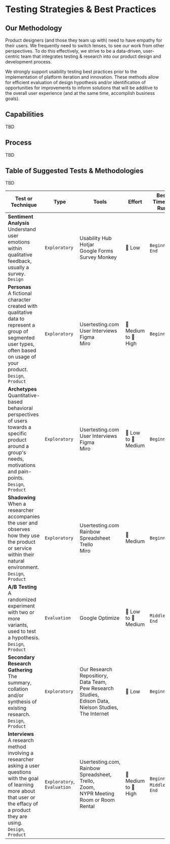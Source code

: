 
<Meta title="Best Practices/Testing Strategies" />

# Testing Strategies & Best Practices

## Our Methodology

Product designers (and those they team up with) need to have empathy for their users. We frequently need to switch lenses, to see our work from other perspectives. To do this effectively, we strive to be a data-driven, user-centric team that integrates testing & research into our product design and development process.

We strongly support usability testing best practices prior to the implementation of platform iteration and innovation. These methods allow for efficient evaluation of design hypothesis and/or identification of opportunities for improvements to inform solutions that will be additive to the overall user experience (and at the same time, accomplish business goals).

## Capabilities
TBD

## Process
TBD

## Table of Suggested Tests & Methodologies
TBD

| Test or Technique  | Type | Tools | Effort | Best Time to Run |
|--------------------|------|-------|--------|------------------|
| **Sentiment Analysis**<br/> Understand user emotions within qualitative feedback, usually a survey. <br/>`Design` | `Exploratory` | Usability Hub <br/> Hotjar <br/> Google Forms <br/>Survey Monkey | 💚 Low | `Beginning`, `End` |
| **Personas**<br/> A fictional character created with qualitative data to represent a group of segmented user types, often based on usage of your product.  <br/>`Design`, `Product` | `Exploratory` | Usertesting.com <br/> User Interviews <br/> Figma <br/> Miro | 🔸 Medium to 🔺 High | `Beginning` |
| **Archetypes**<br/> Quantitative-based behavioral perspectives of users towards a specific product around a group's needs, motivations and pain-points.  <br/>`Design`, `Product` | `Exploratory` | Usertesting.com <br/> User Interviews <br/> Figma <br/> Miro | 💚 Low to 🔸 Medium | `Beginning` |
| **Shadowing**<br/> When a researcher accompanies the user and observes how they use the product or service within their natural environment.  <br/>`Design`, `Product` | `Exploratory` | Usertesting.com <br/> Rainbow Spreadsheet <br/> Trello <br/> Miro | 🔸 Medium | `Beginning` |
| **A/B Testing**<br/> A randomized experiment with two or more variants, used to test a hypothesis.  <br/>`Design`, `Product` | `Evaluation` | Google Optimize | 💚 Low to 🔸 Medium | `Middle`, `End` |
| **Secondary Research Gathering**<br/> The summary, collation and/or synthesis of existing research.  <br/>`Design`, `Product` | `Exploratory` | Our Research Repositiory, <br/> Data Team,<br/> Pew Research Studies,<br/> Edison Data,<br/> Nielson Studies,<br/> The Internet | 💚 Low | `Beginning` |
| **Interviews**<br/> A research method involving a researcher asking a user questions with the goal of learning more about that user or the effacy of a product they are using.  <br/>`Design`, `Product` | `Exploratory`, `Evaluation` | Usertesting.com,<br/> Rainbow Spreadsheet,<br/> Trello, <br/> Zoom, <br/> NYPR Meeting Room or Room Rental | 🔸 Medium to 🔺 High | `Beginning`, `Middle`, `End` |

